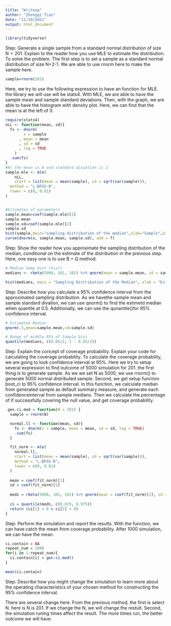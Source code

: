 ```yaml
---
title: "Writeup"
author: "Zhengqi Tian"
date: "11/10/2021"
output: html_document
---
```

```r
library(tidyverse)
```


Step: Generate a single sample from a standard normal distribution of size N = 201. Explain to the reader how you use MLE to estimate the distribution.
To solve the problem. The first step is to set a sample as a standard normal distribution of size N=2-1. We are able to use rnorm here to make the sample here. 
```r
sample=rnorm(201)
```


Here, we try to use the following expression to have an function for MLE. the library we will use will be stats4. With MLE, we are able to have the sample mean and sample standard deviations. Then, with the graph, we are able to have the histogram with density plot. Here, we can find that the mean is at the left of 0. 
```r
require(stats4)
nLL <- function(mean, sd){
  fs <- dnorm(
        x = sample
      , mean = mean
      , sd = sd
      , log = TRUE
    ) 
  -sum(fs)
}
#As the mean is 0 and standard diviation is 1
sample.mle <- mle(
    nLL,
    start = list(mean = mean(sample), sd = sqrt(var(sample))),
  method = "L-BFGS-B",
  lower = c(0, 0.01)
)


#Estimates of parameters
sample.mean=coef(sample.mle)[1]
sample.mean
sample.sd=coef(sample.mle)[2]
sample.sd
hist(sample,main="sampling distribution of the median",xlab="Sample",breaks=20,freq=F)
curve(dnorm(x, sample.mean, sample.sd), add = T)
```

Step: Show the reader how you approximate the sampling distribution of the median, conditional on the estimate of the distribution in the previous step.
Here, one easy one is to use B + Q method.
```r
# Median Samp Dist (hist)
medians <- rbeta(5000, 101, 101) %>% qnorm(mean = sample.mean, sd = sample.sd)

hist(medians, main = "Sampling Distribution of the Median", xlab = "Estimated Median")

```

Step: Describe how you calculate a 95% confidence interval from the approximated sampling distribution.
As we havethe sample mean and sample standard divation, we can use qnorm() to find the estimetd median when quantile at 0.5. Additionally, we can use the qunantile()for 95% confidence interval.
```r
# Estimated Median
qnorm(.5,mean=sample.mean,sd=sample.sd)

# Range of middle 95% of Sample Dist
quantile(medians, c(0.05/2, 1 - 0.05/2))
```


Step: Explain the concept of coverage probability. Explain your code for calculating the coverage probability.
To calculate the coverage probability, we are going to look confidence interval at 95%. Here we try to setup several expression to find outcome of 5000 simulation for 201. the first thing is to generate sample. As we we set N as 5000, we use rnorm() to generate 5000 normal distributed sample. Second, we get setup function boot_ci to 95% confidence interval. In this function, we calculate median from generated sample as default summary measure, and generate each confidenceinterval from sample medians. Then we calculate the percentage of if successfully covering the null value, and get coverage probability. 
```r
 gen.ci.med = function(N = 201) {
  sample = rnorm(N)

  normal.ll <- function(mean, sd){
    fs <- dnorm(x = sample, mean = mean, sd = sd, log = TRUE)
    -sum(fs)
  }

  fit_norm <- mle(
    normal.ll,
    start = list(mean = mean(sample), sd = sqrt(var(sample))),
    method = "L-BFGS-B",
    lower = c(0, 0.01)
  )
  
  mean = coef(fit_norm)[1]
  sd = coef(fit_norm)[2]
  
  meds = rbeta(5000, 101, 101) %>% qnorm(mean = coef(fit_norm)[1], sd = coef(fit_norm)[2])
  
  ci = quantile(meds, c(0.025, 0.975))
  return (ci[1] < 0 & ci[2] > 0)
}


```



Step: Perform the simulation and report the results.
With the function, we can have catch the mean from coverage probability. After 1000 simulation, we can have the mean.


```r
ci.contain = NA
repeat_num = 1000
for(i in 1:repeat_num){
  ci.contain[i] = gen.ci.med()
}

mean(ci.contain)
```


Step: Describe how you might change the simulation to learn more about the operating characteristics of your chosen method for constructing the 95% confidence interval.

There are several change here. From the previous method, the first is select N. here is N is 201. If we change the N, we will change the restult. Second, the simulation runing times affect the result. The more times run, the better outcome we will have. 
